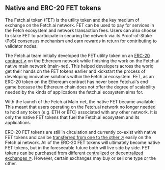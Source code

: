 ## Native and ERC-20 FET tokens

The Fetch.ai token (FET) is the utility token and the key medium of exchange on the Fetch.ai network. FET can be used to pay for services in the Fetch ecosystem and network transaction fees. Users can also choose to stake FET to participate in securing the network via its Proof-of-Stake (PoS) consensus mechanism and earn rewards in return for contributing to validator nodes.
 
The Fetch.ai team initially developed the FET utility token on an [ERC-20 contract ↗️](https://etherscan.io/token/0xaea46A60368A7bD060eec7DF8CBa43b7EF41Ad85) on the Ethereum network while finishing the work on the Fetch.ai native main network (main-net). This helped developers across the world get their hands on the FET tokens earlier and kickstart the process of developing innovative solutions within the Fetch.ai ecosystem. FET, as an ERC-20 token on the Ethereum contract has never been Fetch.ai's end game because the Ethereum chain does not offer the degree of scalability needed by the kinds of applications the fetch.ai ecosystem aims for.

With the launch of the Fetch.ai Main-net, the native FET became available. This meant that users operating on the Fetch.ai network no longer needed to hold any token (e.g. ETH or BTC) associated with any other network. It is only the native FET tokens that fuel the Fetch.ai ecosystem and its applications.

ERC-20 FET tokens are still in circulation and currently co-exist with native FET tokens and can be [transferred from one to the other ↗️](/guides/fetch-network/how-to-convert-fet-to-and-from-erc20) easily on the Fetch.ai network. All of the ERC-20 FET tokens will ultimately become native FET tokens, but in the foreseeable future both will live side by side. FET tokens can be purchased from different [centralized or decentralized exchanges ↗️](https://coinmarketcap.com/currencies/fetch/). However, certain exchanges may buy or sell one type or the other.
